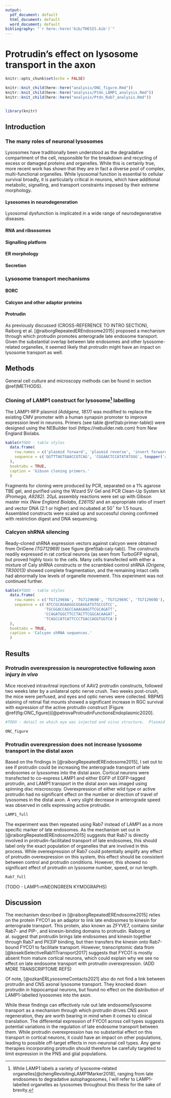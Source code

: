 ```yaml
---
output:
  pdf_document: default
  html_document: default
  word_document: default
bibliography: "`r here::here('bib/THESIS.bib')`"
---
```


# Protrudin's effect on lysosome transport in the axon

```r
knitr::opts_chunk$set(echo = FALSE)

knitr::knit_child(here::here("analysis/ONC_figure.Rmd"))
knitr::knit_child(here::here("analysis/Ptdn_LAMP1_analysis.Rmd"))
knitr::knit_child(here::here("analysis/Ptdn_Rab7_analysis.Rmd"))


library(knitr)

```

## Introduction

### The many roles of neuronal lysosomes

Lysosomes have traditionally been understood as the degradative compartment of the cell, responsible for the breakdown and recycling of excess or damaged proteins and organelles.  While this is certainly true, more recent work has shown that they are in fact a diverse pool of complex, multi-functional organelles.  While lysosomal function is essential to cellular survival broadly, it is particularly critical in neurons, which have additional metabolic, signalling, and transport constraints imposed by their extreme morphology.

#### Lysosomes in neurodegeneration

Lysosomal dysfunction is implicated in a wide range of neurodegenerative diseases.






#### RNA and ribsosomes



#### Signalling platform

#### ER morphology

#### Secretion



### Lysosome transport mechanisms

#### BORC



#### Calcyon and other adaptor proteins

#### Protrudin

As previously discussed (CROSS-REFERENCE TO INTRO SECTION), Raiborg et al. [@raiborgRepeatedEREndosome2015] proposed a mechanism through which protrudin promotes anterograde late endosome transport.  Given the substantial overlap between late endosomes and other lysosome-related organelles, it seemed likely that protrudin might have an impact on lysosome transport as well.  


## Methods

General cell culture and microscopy methods can be found in section \@ref(METHODS).

### Cloning of LAMP1 construct for lysosome^[While LAMP1 labels a variety of lysosome-related organelles[@chengRevisitingLAMP1Marker2018], ranging from late endosomes to degradative autophagosomes, I will refer to LAMP1-labelled organelles as lysosomes throughout this thesis for the sake of brevity.] labelling

The LAMP1-RFP plasmid *(Addgene, 1817)* was modified to replace the existing CMV promoter with a human synapsin promoter to improve expression level in neurons.  Primers (see table \@ref(tab:primer-table)) were designed using the NEBuilder tool (https://nebuilder.neb.com) from New England Biolabs. 

```r
kable(#TODO - table styles
  data.frame(
    row.names = c('plasmid forward', 'plasmid reverse', 'insert forward', 'insert reverse'),
    sequence = c('GGTTTAGTGAACCGTCAG', 'CGGAACTCCATATATGGG', toupper('agcccatatatggagttccgCTAGACTCTAGCTGCAGAGGG'), toupper('atctgacggttcactaaaccTCGACTGCGCTCTCAGGC'))
  ),
  booktabs = TRUE,
  caption = 'Gibson cloning primers.'
  )
```

Fragments for cloning were produced by PCR, separated on a 1% agarose TBE gel, and purified using the Wizard SV Gel and PCR Clean-Up System kit *(Promega, A9282)*. 20$\mu$L assembly reactions were set up with Gibson master mix *(New England Biolabs, E2611S)* and an appropriate ratio of insert and vector DNA (2:1 or higher) and incubated at 50$^{\circ}$ for 1.5 hours. Assembled constructs were scaled up and successful cloning confirmed with restriction digest and DNA sequencing.

### Calcyon shRNA silencing
Ready-cloned shRNA expression vectors against calcyon were obtained from OriGene *(TG712969)* (see figure \@ref(tab:caly-tab)).  The constructs readily expressed in rat cortical neurons (as seen from TurboGFP signal), but proved highly toxic to the cells.  Many cells transfected with either a mixture of Caly shRNA constructs or the scrambled control shRNA *(Origene, TR30013)* showed complete fragmentation, and the remaining intact cells had abnormally low levels of organelle movement.  This experiment was not continued further.

```r
kable(#TODO - table styles
  data.frame(
    row.names = c('TG712969A', 'TG712969B', 'TG712969C', 'TG712969D'),
    sequence = c('ATCCGCAGAAGGCGGAGGATGTGCCGTCC', 
                 'TGCGGACCAGCCAAAGAAGTTCGCAGATT', 
                 'CCAGATGGCTTCCTACTTCGGCACAAGAT',
                 'TCAGCCATCATTCCCTGACCAGGTGGTCA')
  ),
  booktabs = TRUE,
  caption = 'Calcyon shRNA sequences.'
  )
```


## Results

### Protrudin overexpression is neuroprotective following axon injury *in vivo*


Mice received intravitreal injections of AAV2 protrudin constructs, followed two weeks later by a unilateral optic nerve crush.  Two weeks post-crush, the mice were perfused, and eyes and optic nerves were collected.  RBPMS staining of retinal flat mounts showed a significant increase in RGC survival with expression of the active protrudin construct (Figure \@ref(fig:ONC_figure))[@petrovaProtrudinFunctionsEndoplasmic2020].  

```r
#TODO - detail on which eye was injected and virus structure.  Plasmid map?

ONC_figure
```


### Protrudin overexpression does not increase lysosome transport in the distal axon

Based on the findings in [@raiborgRepeatedEREndosome2015], I set out to see if protrudin could be increasing the anterograde transport of late endosomes or lysosomes into the distal axon.  Cortical neurons were transfected to co-express LAMP1 and either EGFP of EGFP-tagged protrudin, and LAMP1 transport in the distal axon was imaged using spinning disc miscroscopy.  Overexpression of either wild type or active protrudin had no significant effect on the number or direction of travel of lysosomes in the distal axon.  A very slight decrease in anterograde speed was observed in cells expressing active protrudin.

```r

LAMP1_full
```

The experiment was then repeated using Rab7 instead of LAMP1 as a more specific marker of late endosomes.  As the mechanism set out in [@raiborgRepeatedEREndosome2015] suggests that Rab7 is directly involved in protrudin-facilitated transport of late endosomes, this should label only the exact population of organelles that are involved in this process.  While overexpression of Rab7 could potentially amplify any effect of protrudin overexpression on this system, this effect should be consistent between control and protrudin conditions.  However, this showed no significant effect of protrudin on lysosome number, speed, or run length.


```r

Rab7_full
```


(TODO - LAMP1-mNEONGREEN KYMOGRAPHS)

## Discussion

The mechanism described in [@raiborgRepeatedEREndosome2015] relies on the protein FYCO1 as an adaptor to link late endosomes to kinesin for anterograde transport.  This protein, also known as ZFYVE7, contains similar Rab7- and PIP-, and kinesin-binding domains to protrudin.  Raiborg et al. suggest that protrudin brings late endosomes and kinesin together through Rab7 and PI(3)P binding, but then transfers the kinesin onto Rab7-bound FYCO1 to facilitate transport.   However, transcriptomic data from [@kosekiSelectiveRab11Transport2017] suggests that FYCO1 is mostly absent from mature cortical neurons, which could explain why we see no effect on late endosome transport with protrudin overexpression.  (ADD MORE TRANSCRIPTOME REFS)  

Of note, [@ozkanERLysosomeContacts2021] also do not find a link between protrudin and CNS axonal lysosome transport.  They knocked down protrudin in hippocampal neurons, but found no effect on the distribution of LAMP1-labelled lysosomes into the axon.

While these findings can effectively rule out late endosome/lysosome transport as a mechanism through which protrudin drives CNS axon regeneration, they are worth bearing in mind when it comes to clinical translation.  The differential expression of FYCO1 across cell types suggests potential variations in the regulation of late endosome transport between them.  While protrudin overexpression has no substantial effect on this transport in cortical neurons, it could have an impact on other populations, leading to possible off-target effects in non-neuronal cell types.  Any gene therapies incorporating protrudin should therefore be carefully targeted to limit expression in the PNS and glial populations.


